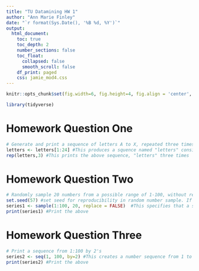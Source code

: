 ```yaml
---
title: "TU Datamining HW 1"
author: "Ann Marie Finley"
date: "`r format(Sys.Date(), '%B %d, %Y')`"
output:
  html_document:
    toc: true
    toc_depth: 2
    number_sections: false
    toc_float:
      collapsed: false
      smooth_scroll: false
    df_print: paged
    css: jamie_mod4.css
---
```


```r
knitr::opts_chunk$set(fig.width=6, fig.height=4, fig.align = 'center', fig.path='Figs/', echo=TRUE, tidy=TRUE, message=F, warning=F, cache=T)
```

```r
library(tidyverse)
```

# Homework Question One
```r
# Generate and print a sequence of letters A to X, repeated three times
letters <- letters[1:24] #This produces a squence named "letters" consisting of letters A through X
rep(letters,3) #This prints the above sequence, "letters" three times
```


# Homework Question Two
```r
# Randomly sample 20 numbers from a possible range of 1-100, without replacement
set.seed(57) #set seed for reproducibility in random number sample. If this was not here, the 20 numbers randomly selected would be different each time I knit
series1 <- sample(1:100, 20, replace = FALSE)  #This specifies that a sample of 20 numbers from 1-100 should be sampled without replacement
print(series1) #Print the above

```

# Homework Question Three
```r
# Print a sequence from 1:100 by 2's
series2 <- seq(1, 100, by=2) #This creates a number sequence from 1 to 100, by 2's. The sequence will start from 1, so in this case, "by 2's" will produce odd numbers.
print(series2) #Print the above
```


